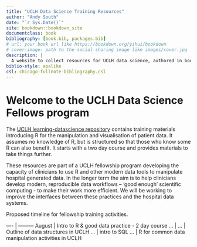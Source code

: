 ```yaml
--- 
title: "UCLH Data Science Training Resources"
author: "Andy South"
date: "`r Sys.Date()`"
site: bookdown::bookdown_site
documentclass: book
bibliography: [book.bib, packages.bib]
# url: your book url like https://bookdown.org/yihui/bookdown
# cover-image: path to the social sharing image like images/cover.jpg
description: |
  A website to collect resources for UCLH data science, authored in bookdown.
biblio-style: apalike
csl: chicago-fullnote-bibliography.csl
---
```


# Welcome to the UCLH Data Science Fellows program {-}

The [UCLH learning-datascience repository](https://github.com/uclh-criu/learning-datascience) contains training materials introducing R for the manipulation and visualisation of patient data. It assumes no knowledge of R, but is structured so that those who know some R can also benefit. It starts with a two day course and provides materials to take things further. 

These resources are part of a UCLH fellowship program developing the capacity of clinicians to use R and other modern data tools to manipulate hospital generated data. In the longer term the aim is to help clinicians develop modern, reproducible data workflows – ‘good enough’ scientific computing - to make their work more efficient. We will be working to improve the interfaces between these practices and the hospital data systems. 

Proposed timeline for fellowship training activities.

 ----   | ---------
August  | Intro to R & good data practice - 2 day course
...     | 
...     | Outline of data structures in UCLH
...     | intro to SQL
...     | R for common data manipulation activities in UCLH





